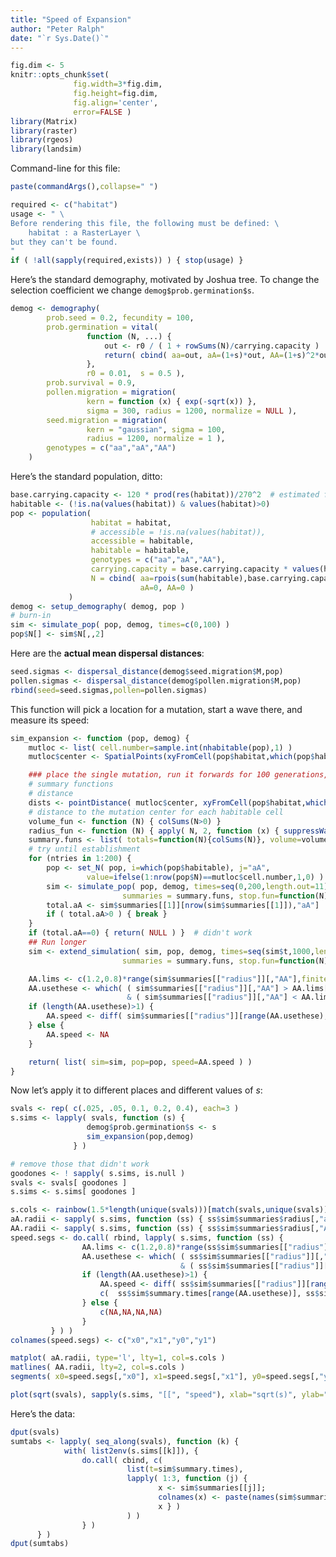 ```yaml
---
title: "Speed of Expansion"
author: "Peter Ralph"
date: "`r Sys.Date()`"
---
```


```r
fig.dim <- 5
knitr::opts_chunk$set(
              fig.width=3*fig.dim,
              fig.height=fig.dim,
              fig.align='center',
              error=FALSE )
library(Matrix)
library(raster)
library(rgeos)
library(landsim)
```

Command-line for this file:
```r
paste(commandArgs(),collapse=" ")
```

```r
required <- c("habitat")
usage <- " \
Before rendering this file, the following must be defined: \
    habitat : a RasterLayer \
but they can't be found.
"
if ( !all(sapply(required,exists)) ) { stop(usage) }
```

Here's the standard demography,
motivated by Joshua tree.
To change the selection coefficient we change `demog$prob.germination$s`.
```r
demog <- demography(
        prob.seed = 0.2, fecundity = 100,
        prob.germination = vital( 
                 function (N, ...) {
                     out <- r0 / ( 1 + rowSums(N)/carrying.capacity )
                     return( cbind( aa=out, aA=(1+s)*out, AA=(1+s)^2*out ) )
                 },
                 r0 = 0.01,  s = 0.5 ),
        prob.survival = 0.9,
        pollen.migration = migration(
                 kern = function (x) { exp(-sqrt(x)) },
                 sigma = 300, radius = 1200, normalize = NULL ),
        seed.migration = migration(
                 kern = "gaussian", sigma = 100,
                 radius = 1200, normalize = 1 ),
        genotypes = c("aa","aA","AA")
    )
```

Here's the standard population, ditto:
```r
base.carrying.capacity <- 120 * prod(res(habitat))/270^2  # estimated from google maps near desert queen mine
habitable <- (!is.na(values(habitat)) & values(habitat)>0)
pop <- population( 
                  habitat = habitat,
                  # accessible = !is.na(values(habitat)),
                  accessible = habitable,
                  habitable = habitable,
                  genotypes = c("aa","aA","AA"),
                  carrying.capacity = base.carrying.capacity * values(habitat)[habitable],
                  N = cbind( aa=rpois(sum(habitable),base.carrying.capacity),
                             aA=0, AA=0 )
             )
demog <- setup_demography( demog, pop )
# burn-in
sim <- simulate_pop( pop, demog, times=c(0,100) )
pop$N[] <- sim$N[,,2]
```

Here are the **actual mean dispersal distances**:
```r
seed.sigmas <- dispersal_distance(demog$seed.migration$M,pop)
pollen.sigmas <- dispersal_distance(demog$pollen.migration$M,pop)
rbind(seed=seed.sigmas,pollen=pollen.sigmas)
```


This function will pick a location for a mutation, start a wave there, and measure its speed:
```r
sim_expansion <- function (pop, demog) {
    mutloc <- list( cell.number=sample.int(nhabitable(pop),1) )
    mutloc$center <- SpatialPoints(xyFromCell(pop$habitat,which(pop$habitable)[mutloc$cell.number]))

    ### place the single mutation, run it forwards for 100 generations, and if it hasn't established, try again.
    # summary functions
    # distance
    dists <- pointDistance( mutloc$center, xyFromCell(pop$habitat,which(pop$habitable)), lonlat=FALSE )
    # distance to the mutation center for each habitable cell
    volume_fun <- function (N) { colSums(N>0) }
    radius_fun <- function (N) { apply( N, 2, function (x) { suppressWarnings( max( dists[ x>0 ] ) ) } ) }
    summary.funs <- list( totals=function(N){colSums(N)}, volume=volume_fun, radius=radius_fun)
    # try until establishment
    for (ntries in 1:200) {
        pop <- set_N( pop, i=which(pop$habitable), j="aA", 
                 value=ifelse(1:nrow(pop$N)==mutloc$cell.number,1,0) )
        sim <- simulate_pop( pop, demog, times=seq(0,200,length.out=11),
                         summaries = summary.funs, stop.fun=function(N){ sum(N)==0 } )
        total.aA <- sim$summaries[[1]][nrow(sim$summaries[[1]]),"aA"]
        if ( total.aA>0 ) { break }
    }
    if (total.aA==0) { return( NULL ) }  # didn't work
    ## Run longer 
    sim <- extend_simulation( sim, pop, demog, times=seq(sim$t,1000,length.out=41),
                         summaries = summary.funs, stop.fun=function(N){ sum(N)==0 } )

    AA.lims <- c(1.2,0.8)*range(sim$summaries[["radius"]][,"AA"],finite=TRUE)
    AA.usethese <- which( ( sim$summaries[["radius"]][,"AA"] > AA.lims[1] ) 
                          & ( sim$summaries[["radius"]][,"AA"] < AA.lims[2] ) )
    if (length(AA.usethese)>1) {
        AA.speed <- diff( sim$summaries[["radius"]][range(AA.usethese),"AA"] ) / diff( sim$summary.times[range(AA.usethese)] )
    } else {
        AA.speed <- NA
    }

    return( list( sim=sim, pop=pop, speed=AA.speed ) )
}
```

Now let's apply it to different places and different values of $s$:
```r
svals <- rep( c(.025, .05, 0.1, 0.2, 0.4), each=3 )
s.sims <- lapply( svals, function (s) {
                 demog$prob.germination$s <- s
                 sim_expansion(pop,demog)
              } )
```
```r
# remove those that didn't work
goodones <- ! sapply( s.sims, is.null )
svals <- svals[ goodones ]
s.sims <- s.sims[ goodones ]
```

```r
s.cols <- rainbow(1.5*length(unique(svals)))[match(svals,unique(svals))]
aA.radii <- sapply( s.sims, function (ss) { ss$sim$summaries$radius[,"aA"] } )
AA.radii <- sapply( s.sims, function (ss) { ss$sim$summaries$radius[,"AA"] } )
speed.segs <- do.call( rbind, lapply( s.sims, function (ss) {
                AA.lims <- c(1.2,0.8)*range(ss$sim$summaries[["radius"]][,"AA"],finite=TRUE)
                AA.usethese <- which( ( ss$sim$summaries[["radius"]][,"AA"] > AA.lims[1] ) 
                                      & ( ss$sim$summaries[["radius"]][,"AA"] < AA.lims[2] ) )
                if (length(AA.usethese)>1) {
                    AA.speed <- diff( ss$sim$summaries[["radius"]][range(AA.usethese),"AA"] ) / diff( ss$sim$summary.times[range(AA.usethese)] )
                    c(  ss$sim$summary.times[range(AA.usethese)], ss$sim$summaries[["radius"]][range(AA.usethese),"AA"] )
                } else {
                    c(NA,NA,NA,NA)
                }
         } ) )
colnames(speed.segs) <- c("x0","x1","y0","y1")

matplot( aA.radii, type='l', lty=1, col=s.cols )
matlines( AA.radii, lty=2, col=s.cols )
segments( x0=speed.segs[,"x0"], x1=speed.segs[,"x1"], y0=speed.segs[,"y0"], y1=speed.segs[,"y1"], lty=3, col=s.cols )

plot(sqrt(svals), sapply(s.sims, "[[", "speed"), xlab="sqrt(s)", ylab="speed", col=s.cols)
```

Here's the data:
```r
dput(svals)
sumtabs <- lapply( seq_along(svals), function (k) {
            with( list2env(s.sims[[k]]), {
                do.call( cbind, c( 
                          list(t=sim$summary.times), 
                          lapply( 1:3, function (j) { 
                                 x <- sim$summaries[[j]]; 
                                 colnames(x) <- paste(names(sim$summaries)[j],colnames(x),sep="_"); 
                                 x } ) 
                          ) )
                } )
      } )
dput(sumtabs)
```
